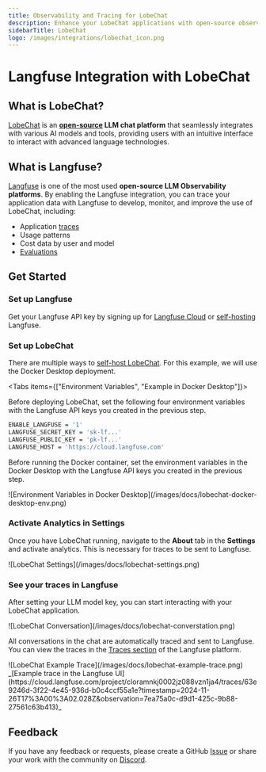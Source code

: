 ```yaml
---
title: Observability and Tracing for LobeChat
description: Enhance your LobeChat applications with open-source observability and tracing using Langfuse. Automatically capture detailed traces and metrics for every request to optimize and debug your chats.
sidebarTitle: LobeChat
logo: /images/integrations/lobechat_icon.png
---
```


# Langfuse Integration with LobeChat

## What is LobeChat?

[LobeChat](https://lobehub.com/) is an **[open-source](https://github.com/lobehub/lobe-chat) LLM chat platform** that seamlessly integrates with various AI models and tools, providing users with an intuitive interface to interact with advanced language technologies.

## What is Langfuse?

[Langfuse](https://langfuse.com/) is one of the most used **open-source LLM Observability platforms**. By enabling the Langfuse integration, you can trace your application data with Langfuse to develop, monitor, and improve the use of LobeChat, including:

- Application [traces](/docs/tracing)
- Usage patterns
- Cost data by user and model
- [Evaluations](/docs/scores/overview)

## Get Started

<Steps>

### Set up Langfuse

Get your Langfuse API key by signing up for [Langfuse Cloud](https://cloud.langfuse.com) or [self-hosting](/self-hosting) Langfuse.

### Set up LobeChat

There are multiple ways to [self-host LobeChat](https://lobehub.com/docs/self-hosting/start). For this example, we will use the Docker Desktop deployment.

<Tabs items={["Environment Variables", "Example in Docker Desktop"]}>
<Tab>

Before deploying LobeChat, set the following four environment variables with the Langfuse API keys you created in the previous step.

```sh
ENABLE_LANGFUSE = '1'
LANGFUSE_SECRET_KEY = 'sk-lf...'
LANGFUSE_PUBLIC_KEY = 'pk-lf...'
LANGFUSE_HOST = 'https://cloud.langfuse.com'
```

</Tab>

<Tab>

Before running the Docker container, set the environment variables in the Docker Desktop with the Langfuse API keys you created in the previous step.

<Frame className="sm:w-1/2">
![Environment Variables in Docker Desktop](/images/docs/lobechat-docker-desktop-env.png)
</Frame>
</Tab>

</Tabs>

### Activate Analytics in Settings

Once you have LobeChat running, navigate to the **About** tab in the **Settings** and activate analytics. This is necessary for traces to be sent to Langfuse.

<Frame className="mt-5">
  ![LobeChat Settings](/images/docs/lobechat-settings.png)
</Frame>

### See your traces in Langfuse

After setting your LLM model key, you can start interacting with your LobeChat application.

<Frame className="mt-5">
  ![LobeChat Conversation](/images/docs/lobechat-converstation.png)
</Frame>

All conversations in the chat are automatically traced and sent to Langfuse. You can view the traces in the [Traces section](/docs/tracing) of the Langfuse platform.

<Frame className="mt-5">
  ![LobeChat Example Trace](/images/docs/lobechat-example-trace.png)
</Frame>
_[Example trace in the Langfuse UI](https://cloud.langfuse.com/project/cloramnkj0002jz088vzn1ja4/traces/63e9246d-3f22-4e45-936d-b0c4ccf55a1e?timestamp=2024-11-26T17%3A00%3A02.028Z&observation=7ea75a0c-d9d1-425c-9b88-27561c63b413)_

</Steps>

## Feedback

If you have any feedback or requests, please create a GitHub [Issue](/issue) or share your work with the community on [Discord](https://discord.langfuse.com/).
